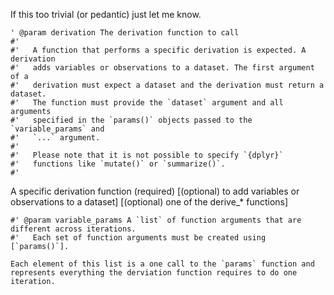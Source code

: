 
If this too trivial (or pedantic) just let me know.
```
' @param derivation The derivation function to call
#'
#'   A function that performs a specific derivation is expected. A derivation
#'   adds variables or observations to a dataset. The first argument of a
#'   derivation must expect a dataset and the derivation must return a dataset.
#'   The function must provide the `dataset` argument and all arguments
#'   specified in the `params()` objects passed to the `variable_params` and
#'   `...` argument.
#'
#'   Please note that it is not possible to specify `{dplyr}`
#'   functions like `mutate()` or `summarize()`.
#'
```



A specific derivation function (required) [(optional) to add variables or observations to a dataset] [(optional) one of the derive_* functions]

```
#' @param variable_params A `list` of function arguments that are different across iterations.
#'   Each set of function arguments must be created using [`params()`].
```
	Each element of this list is a one call to the `params` function and represents everything the derviation function requires to do one iteration. 


